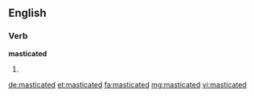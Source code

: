 ==English==

===Verb===
'''masticated'''

# {{en-past of|masticate}}

[[de:masticated]]
[[et:masticated]]
[[fa:masticated]]
[[mg:masticated]]
[[vi:masticated]]